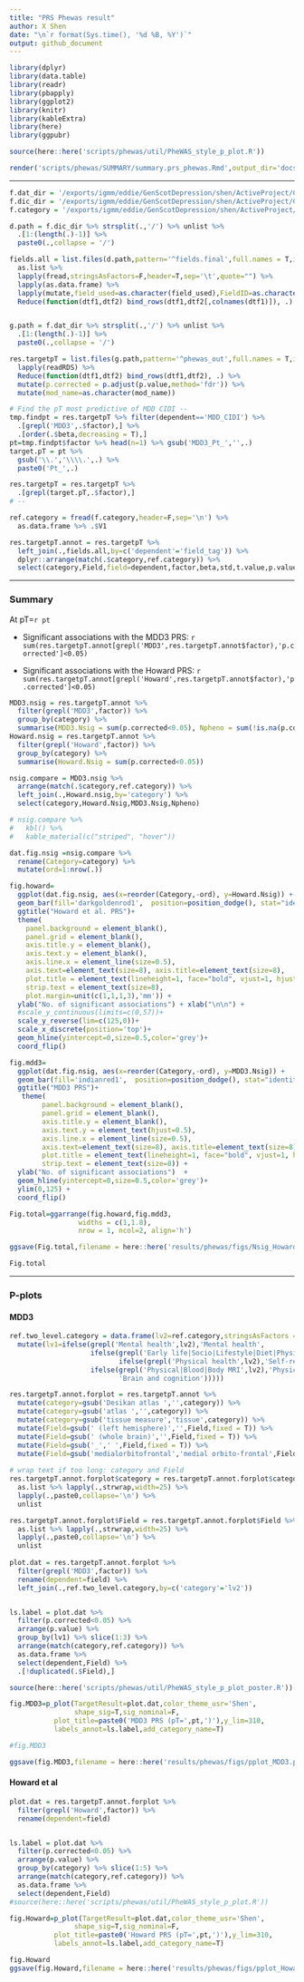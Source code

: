 ---
title: "PRS Phewas result"
author: X Shen  
date: "\n`r format(Sys.time(), '%d %B, %Y')`"
output: github_document
---

```{r library,echo=F}
library(dplyr)
library(data.table)
library(readr)
library(pbapply)
library(ggplot2)
library(knitr)
library(kableExtra)
library(here)
library(ggpubr)

source(here::here('scripts/phewas/util/PheWAS_style_p_plot.R'))
```

```{r rendering docs, eval=F,echo=F}
render('scripts/phewas/SUMMARY/summary.prs_phewas.Rmd',output_dir='docs/',output_file='summary.prs_phewas.md')
```



------------------------------------------------------------------------


```{r inputs,echo=F}
f.dat_dir = '/exports/igmm/eddie/GenScotDepression/shen/ActiveProject/Collab/mdd-meta/results/phewas/phewas_out_Body_MRI.rds'
f.dic_dir = '/exports/igmm/eddie/GenScotDepression/shen/ActiveProject/Collab/mdd-meta/results/phewas/data_dictionary/fields.final.brain_imaging_QC_cov_phenotype.txt'
f.category = '/exports/igmm/eddie/GenScotDepression/shen/ActiveProject/Collab/mdd-meta/data/phewas_categories.tsv'
```

```{r load results,echo=F,warning=F}
d.path = f.dic_dir %>% strsplit(.,'/') %>% unlist %>% 
  .[1:(length(.)-1)] %>% 
  paste0(.,collapse = '/')

fields.all = list.files(d.path,pattern='^fields.final',full.names = T,include.dirs = T) %>% 
  as.list %>%
  lapply(fread,stringsAsFactors=F,header=T,sep='\t',quote="") %>%
  lapply(as.data.frame) %>% 
  lapply(mutate,field_used=as.character(field_used),FieldID=as.character(FieldID)) %>% 
  Reduce(function(dtf1,dtf2) bind_rows(dtf1,dtf2[,colnames(dtf1)]), .)


g.path = f.dat_dir %>% strsplit(.,'/') %>% unlist %>% 
  .[1:(length(.)-1)] %>% 
  paste0(.,collapse = '/')

res.targetpT = list.files(g.path,pattern='^phewas_out',full.names = T,include.dirs = T) %>% 
  lapply(readRDS) %>%
  Reduce(function(dtf1,dtf2) bind_rows(dtf1,dtf2), .) %>% 
  mutate(p.corrected = p.adjust(p.value,method='fdr')) %>% 
  mutate(mod_name=as.character(mod_name))

# Find the pT most predictive of MDD CIDI --
tmp.findpt = res.targetpT %>% filter(dependent=='MDD_CIDI') %>% 
  .[grepl('MDD3',.$factor),] %>% 
  .[order(.$beta,decreasing = T),]
pt=tmp.findpt$factor %>% head(n=1) %>% gsub('MDD3_Pt_','',.)
target.pT = pt %>% 
  gsub('\\.','\\\\.',.) %>% 
  paste0('Pt_',.)

res.targetpT = res.targetpT %>% 
  .[grepl(target.pT,.$factor),] 
# --

ref.category = fread(f.category,header=F,sep='\n') %>% 
  as.data.frame %>% .$V1

res.targetpT.annot = res.targetpT %>% 
  left_join(.,fields.all,by=c('dependent'='field_tag')) %>% 
  dplyr::arrange(match(.$category,ref.category)) %>% 
  select(category,Field,field=dependent,factor,beta,std,t.value,p.value,p.corrected)
```

------------------------------------------------------------------------

### Summary

At pT=`r pt`

-   Significant associations with the MDD3 PRS: `r sum(res.targetpT.annot[grepl('MDD3',res.targetpT.annot$factor),'p.corrected']<0.05)`

-   Significant associations with the Howard PRS: `r sum(res.targetpT.annot[grepl('Howard',res.targetpT.annot$factor),'p.corrected']<0.05)`

```{r number of sig assoc, echo=F}
MDD3.nsig = res.targetpT.annot %>%
  filter(grepl('MDD3',factor)) %>% 
  group_by(category) %>%
  summarise(MDD3.Nsig = sum(p.corrected<0.05), Npheno = sum(!is.na(p.corrected)))
Howard.nsig = res.targetpT.annot %>%
  filter(grepl('Howard',factor)) %>%
  group_by(category) %>%
  summarise(Howard.Nsig = sum(p.corrected<0.05))

nsig.compare = MDD3.nsig %>% 
  arrange(match(.$category,ref.category)) %>% 
  left_join(.,Howard.nsig,by='category') %>% 
  select(category,Howard.Nsig,MDD3.Nsig,Npheno)

# nsig.compare %>% 
#   kbl() %>%
#   kable_material(c("striped", "hover"))

```

```{r,fig.height=5,fig.width=10,warning=F,echo=F}
dat.fig.nsig =nsig.compare %>% 
  rename(Category=category) %>% 
  mutate(ord=1:nrow(.))

fig.howard=
  ggplot(dat.fig.nsig, aes(x=reorder(Category,-ord), y=Howard.Nsig)) + 
  geom_bar(fill='darkgoldenrod1',  position=position_dodge(), stat="identity", width=0.8) +
  ggtitle("Howard et al. PRS")+
  theme(
    panel.background = element_blank(),
    panel.grid = element_blank(),
    axis.title.y = element_blank(),
    axis.text.y = element_blank(),
    axis.line.x = element_line(size=0.5),
    axis.text=element_text(size=8), axis.title=element_text(size=8),
    plot.title = element_text(lineheight=1, face="bold", vjust=1, hjust=0.5,size=9),
    strip.text = element_text(size=8),
    plot.margin=unit(c(1,1,1,3),'mm')) +
  ylab("No. of significant associations") + xlab("\n\n") +
  #scale_y_continuous(limits=c(0,57))+
  scale_y_reverse(lim=c(125,0))+
  scale_x_discrete(position='top')+
  geom_hline(yintercept=0,size=0.5,color='grey')+
  coord_flip()

fig.mdd3=
  ggplot(dat.fig.nsig, aes(x=reorder(Category,-ord), y=MDD3.Nsig)) + 
  geom_bar(fill='indianred1',  position=position_dodge(), stat="identity", width=0.8) +
  ggtitle("MDD3 PRS")+
   theme(
        panel.background = element_blank(),
        panel.grid = element_blank(),
        axis.title.y = element_blank(),
        axis.text.y = element_text(hjust=0.5),
        axis.line.x = element_line(size=0.5),
        axis.text=element_text(size=8), axis.title=element_text(size=8),
        plot.title = element_text(lineheight=1, face="bold", vjust=1, hjust=0.5,size=9),
        strip.text = element_text(size=8)) +
  ylab("No. of significant associations")  +
  geom_hline(yintercept=0,size=0.5,color='grey')+
  ylim(0,125) +
  coord_flip()

Fig.total=ggarrange(fig.howard,fig.mdd3,
                 widths = c(1,1.8),
                 nrow = 1, ncol=2, align='h')

ggsave(Fig.total,filename = here::here('results/phewas/figs/Nsig_Howard_MDD3.png'),width = 10,height = 4,units = 'in',device = 'png')

Fig.total

```


------------------------------------------------------------------------

### P-plots

#### MDD3

```{r}
ref.two_level.category = data.frame(lv2=ref.category,stringsAsFactors = F) %>% 
  mutate(lv1=ifelse(grepl('Mental health',lv2),'Mental health',
                    ifelse(grepl('Early life|Socio|Lifestyle|Diet|Physical activity',lv2),'Environment',
                           ifelse(grepl('Physical health',lv2),'Self-reported physical condition',
                    ifelse(grepl('Physical|Blood|Body MRI',lv2),'Physical assessment',
                           'Brain and cognition')))))

```


```{r pplot mdd3,echo=F,warning=F,fig.height=16,fig.width=18}
res.targetpT.annot.forplot = res.targetpT.annot %>% 
  mutate(category=gsub('Desikan atlas ','',category)) %>% 
  mutate(category=gsub('atlas ','',category)) %>% 
  mutate(category=gsub('tissue measure','tissue',category)) %>% 
  mutate(Field=gsub(' (left hemisphere)','',Field,fixed = T)) %>% 
  mutate(Field=gsub(' (whole brain)','',Field,fixed = T)) %>% 
  mutate(Field=gsub('_',' ',Field,fixed = T)) %>% 
  mutate(Field=gsub('medialorbitofrontal','medial orbito-frontal',Field,fixed = T))
  
# wrap text if too long: category and Field
res.targetpT.annot.forplot$category = res.targetpT.annot.forplot$category %>% 
  as.list %>% lapply(.,strwrap,width=25) %>% 
  lapply(.,paste0,collapse='\n') %>% 
  unlist

res.targetpT.annot.forplot$Field = res.targetpT.annot.forplot$Field %>% 
  as.list %>% lapply(.,strwrap,width=25) %>% 
  lapply(.,paste0,collapse='\n') %>% 
  unlist
  
plot.dat = res.targetpT.annot.forplot %>%
  filter(grepl('MDD3',factor)) %>% 
  rename(dependent=field) %>% 
  left_join(.,ref.two_level.category,by=c('category'='lv2'))


ls.label = plot.dat %>%
  filter(p.corrected<0.05) %>%
  arrange(p.value) %>% 
  group_by(lv1) %>% slice(1:3) %>% 
  arrange(match(category,ref.category)) %>% 
  as.data.frame %>% 
  select(dependent,Field) %>% 
  .[!duplicated(.$Field),]

source(here::here('scripts/phewas/util/PheWAS_style_p_plot_poster.R'))

fig.MDD3=p_plot(TargetResult=plot.dat,color_theme_usr='Shen',
                shape_sig=T,sig_nominal=F,
           plot_title=paste0('MDD3 PRS (pT=',pt,')'),y_lim=310,
           labels_annot=ls.label,add_category_name=T)

#fig.MDD3

ggsave(fig.MDD3,filename = here::here('results/phewas/figs/pplot_MDD3.png'),width = 17,height = 10,units = 'in',device = 'png')
```

#### Howard et al

```{r pplot Howard,echo=F,warning=F,fig.height=16,fig.width=18}
plot.dat = res.targetpT.annot.forplot %>%
  filter(grepl('Howard',factor)) %>% 
  rename(dependent=field)


ls.label = plot.dat %>%
  filter(p.corrected<0.05) %>%
  arrange(p.value) %>% 
  group_by(category) %>% slice(1:5) %>% 
  arrange(match(category,ref.category)) %>% 
  as.data.frame %>% 
  select(dependent,Field)
#source(here::here('scripts/phewas/util/PheWAS_style_p_plot.R'))

fig.Howard=p_plot(TargetResult=plot.dat,color_theme_usr='Shen',
                shape_sig=T,sig_nominal=F,
           plot_title=paste0('Howard PRS (pT=',pt,')'),y_lim=310,
           labels_annot=ls.label,add_category_name=T)

fig.Howard
ggsave(fig.Howard,filename = here::here('results/phewas/figs/pplot_Howard.png'),width = 30,height = 15,units = 'in',device = 'png')
```

